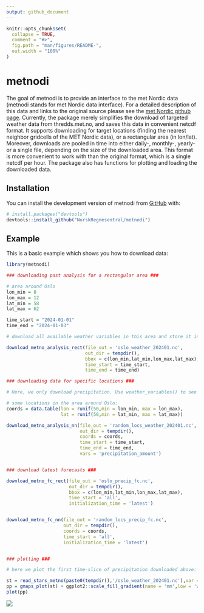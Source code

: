 ```yaml
---
output: github_document
---
```


<!-- README.md is generated from README.Rmd. Please edit that file -->

```r
knitr::opts_chunk$set(
  collapse = TRUE,
  comment = "#>",
  fig.path = "man/figures/README-",
  out.width = "100%"
)
```

# metnodi

<!-- badges: start -->
<!-- badges: end -->

The goal of metnodi is to provide an interface to the met Nordic data (metnodi stands for met Nordic data interface).
For a detailed description of this data and links to the original source please see the [met Nordic github page](https://github.com/metno/NWPdocs/wiki).
Currently, the package merely simplifies the download of targeted weather data from thredds.met.no, and saves this data in convenient netcdf format.
It supports downloading for target locations (finding the nearest neighbor gridcells of the MET Nordic data), or a rectangular area (in lon/lat).
Moreover, downloads are pooled in time into either daily-, monthly-, yearly- or a single file, depending on the size of the downloaded area. 
This format is more convenient to work with than the original format, which is a single netcdf per hour. The package also has functions for plotting and loading the downloaded data.


## Installation

You can install the development version of metnodi from [GitHub](https://github.com/) with:

``` r
# install.packages("devtools")
devtools::install_github("NorskRegnesentral/metnodi")
```

## Example

This is a basic example which shows you how to download data:

```r
library(metnodi)

### downloading past analysis for a rectangular area ###

# area around Oslo
lon_min = 8
lon_max = 12
lat_min = 58
lat_max = 62

time_start = "2024-01-01"
time_end = "2024-01-03"

# download all available weather variables in this area and store it in a temporary file:

download_metno_analysis_rect(file_out = 'oslo_weather_202401.nc', 
                             out_dir = tempdir(),
                             bbox = c(lon_min,lat_min,lon_max,lat_max),
                             time_start = time_start,
                             time_end = time_end)

### downloading data for specific locations ###

# Here, we only download precipitation. Use weather_variables() to see the names of all available weather variables 

# some locations in the area around Oslo:
coords = data.table(lon = runif(50,min = lon_min, max = lon_max),
                    lat = runif(50,min = lat_min, max = lat_max))

download_metno_analysis_nn(file_out = 'random_locs_weather_202401.nc', 
                           out_dir = tempdir(),
                           coords = coords,
                           time_start = time_start,
                           time_end = time_end,
                           vars = 'precipitation_amount')


### download latest forecasts ###

download_metno_fc_rect(file_out = 'oslo_precip_fc.nc', 
                       out_dir = tempdir(),
                       bbox = c(lon_min,lat_min,lon_max,lat_max),
                       time_start = 'all',
                       initialization_time = 'latest')


download_metno_fc_nn(file_out = 'random_locs_precip_fc.nc', 
                     out_dir = tempdir(),
                     coords = coords,
                     time_start = 'all',
                     initialization_time = 'latest')


### plotting ###

# here we plot the first time-slice of precipitation downloaded above:

st = read_stars_metno(paste0(tempdir(),'/oslo_weather_202401.nc'),var = 'precipitation_amount')
pp = gmaps_plot(st) + ggplot2::scale_fill_gradient(name = 'mm',low = 'white',high = 'blue')
plot(pp)
```
![](https://github.com/NorskRegnesentral/metnodi/blob/master/example_plot.png)

